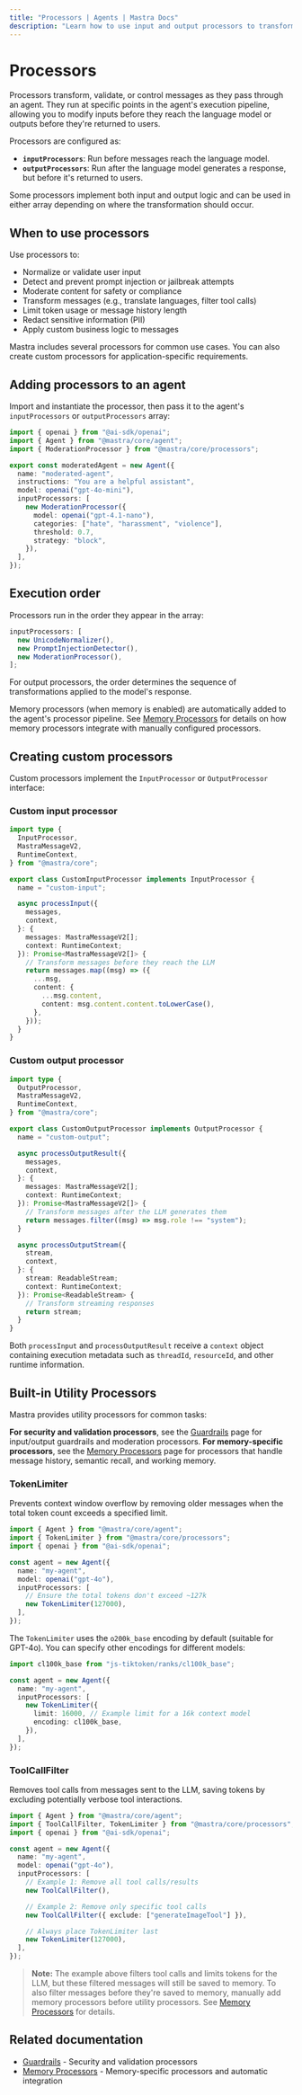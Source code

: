 ```yaml
---
title: "Processors | Agents | Mastra Docs"
description: "Learn how to use input and output processors to transform, validate, and control messages in Mastra agents."
---
```


# Processors

Processors transform, validate, or control messages as they pass through an agent. They run at specific points in the agent's execution pipeline, allowing you to modify inputs before they reach the language model or outputs before they're returned to users.

Processors are configured as:

- **`inputProcessors`**: Run before messages reach the language model.
- **`outputProcessors`**: Run after the language model generates a response, but before it's returned to users.

Some processors implement both input and output logic and can be used in either array depending on where the transformation should occur.

## When to use processors

Use processors to:

- Normalize or validate user input
- Detect and prevent prompt injection or jailbreak attempts
- Moderate content for safety or compliance
- Transform messages (e.g., translate languages, filter tool calls)
- Limit token usage or message history length
- Redact sensitive information (PII)
- Apply custom business logic to messages

Mastra includes several processors for common use cases. You can also create custom processors for application-specific requirements.

## Adding processors to an agent

Import and instantiate the processor, then pass it to the agent's `inputProcessors` or `outputProcessors` array:

```typescript {3,9-15} title="src/mastra/agents/moderated-agent.ts" showLineNumbers copy
import { openai } from "@ai-sdk/openai";
import { Agent } from "@mastra/core/agent";
import { ModerationProcessor } from "@mastra/core/processors";

export const moderatedAgent = new Agent({
  name: "moderated-agent",
  instructions: "You are a helpful assistant",
  model: openai("gpt-4o-mini"),
  inputProcessors: [
    new ModerationProcessor({
      model: openai("gpt-4.1-nano"),
      categories: ["hate", "harassment", "violence"],
      threshold: 0.7,
      strategy: "block",
    }),
  ],
});
```

## Execution order

Processors run in the order they appear in the array:

```typescript
inputProcessors: [
  new UnicodeNormalizer(),
  new PromptInjectionDetector(),
  new ModerationProcessor(),
];
```

For output processors, the order determines the sequence of transformations applied to the model's response.

Memory processors (when memory is enabled) are automatically added to the agent's processor pipeline. See [Memory Processors](/docs/memory/memory-processors) for details on how memory processors integrate with manually configured processors.

## Creating custom processors

Custom processors implement the `InputProcessor` or `OutputProcessor` interface:

### Custom input processor

```typescript title="src/mastra/processors/custom-input.ts" showLineNumbers copy
import type {
  InputProcessor,
  MastraMessageV2,
  RuntimeContext,
} from "@mastra/core";

export class CustomInputProcessor implements InputProcessor {
  name = "custom-input";

  async processInput({
    messages,
    context,
  }: {
    messages: MastraMessageV2[];
    context: RuntimeContext;
  }): Promise<MastraMessageV2[]> {
    // Transform messages before they reach the LLM
    return messages.map((msg) => ({
      ...msg,
      content: {
        ...msg.content,
        content: msg.content.content.toLowerCase(),
      },
    }));
  }
}
```

### Custom output processor

```typescript title="src/mastra/processors/custom-output.ts" showLineNumbers copy
import type {
  OutputProcessor,
  MastraMessageV2,
  RuntimeContext,
} from "@mastra/core";

export class CustomOutputProcessor implements OutputProcessor {
  name = "custom-output";

  async processOutputResult({
    messages,
    context,
  }: {
    messages: MastraMessageV2[];
    context: RuntimeContext;
  }): Promise<MastraMessageV2[]> {
    // Transform messages after the LLM generates them
    return messages.filter((msg) => msg.role !== "system");
  }

  async processOutputStream({
    stream,
    context,
  }: {
    stream: ReadableStream;
    context: RuntimeContext;
  }): Promise<ReadableStream> {
    // Transform streaming responses
    return stream;
  }
}
```

Both `processInput` and `processOutputResult` receive a `context` object containing execution metadata such as `threadId`, `resourceId`, and other runtime information.

## Built-in Utility Processors

Mastra provides utility processors for common tasks:

**For security and validation processors**, see the [Guardrails](/docs/agents/guardrails) page for input/output guardrails and moderation processors.
**For memory-specific processors**, see the [Memory Processors](/docs/memory/memory-processors) page for processors that handle message history, semantic recall, and working memory.

### TokenLimiter

Prevents context window overflow by removing older messages when the total token count exceeds a specified limit.

```typescript copy showLineNumbers {9-12}
import { Agent } from "@mastra/core/agent";
import { TokenLimiter } from "@mastra/core/processors";
import { openai } from "@ai-sdk/openai";

const agent = new Agent({
  name: "my-agent",
  model: openai("gpt-4o"),
  inputProcessors: [
    // Ensure the total tokens don't exceed ~127k
    new TokenLimiter(127000),
  ],
});
```

The `TokenLimiter` uses the `o200k_base` encoding by default (suitable for GPT-4o). You can specify other encodings for different models:

```typescript copy showLineNumbers {6-9}
import cl100k_base from "js-tiktoken/ranks/cl100k_base";

const agent = new Agent({
  name: "my-agent",
  inputProcessors: [
    new TokenLimiter({
      limit: 16000, // Example limit for a 16k context model
      encoding: cl100k_base,
    }),
  ],
});
```

### ToolCallFilter

Removes tool calls from messages sent to the LLM, saving tokens by excluding potentially verbose tool interactions.

```typescript copy showLineNumbers {5-14}
import { Agent } from "@mastra/core/agent";
import { ToolCallFilter, TokenLimiter } from "@mastra/core/processors";
import { openai } from "@ai-sdk/openai";

const agent = new Agent({
  name: "my-agent",
  model: openai("gpt-4o"),
  inputProcessors: [
    // Example 1: Remove all tool calls/results
    new ToolCallFilter(),

    // Example 2: Remove only specific tool calls
    new ToolCallFilter({ exclude: ["generateImageTool"] }),

    // Always place TokenLimiter last
    new TokenLimiter(127000),
  ],
});
```

> **Note:** The example above filters tool calls and limits tokens for the LLM, but these filtered messages will still be saved to memory. To also filter messages before they're saved to memory, manually add memory processors before utility processors. See [Memory Processors](/docs/memory/memory-processors#manual-control-and-deduplication) for details.

## Related documentation

- [Guardrails](/docs/agents/guardrails) - Security and validation processors
- [Memory Processors](/docs/memory/memory-processors) - Memory-specific processors and automatic integration